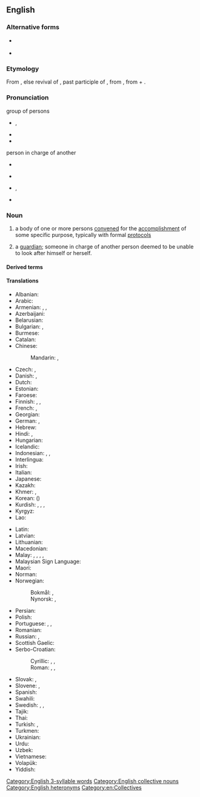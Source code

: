 ==English==

===Alternative forms===
* {{l|en|cttee}} {{qualifier|contraction}}
* {{l|en|cmte}} {{qualifier|contraction}}

===Etymology===
{{rfv-etymology|lang=en}} From {{suffix|en|commit|ee}}, else revival of {{etyl|xno|en}} {{m|fro|commite}}, past participle of {{m|fro|commettre||to commit}}, from {{etyl|la|en}} {{m|la|committere}}, from {{m|la|con-||with}} + {{m|la|mittere||to send}}.

===Pronunciation===
; group of persons
* {{enPR|kə-mĭtʹē}}, {{IPA|[kəˈmɪt.i]|lang=en}}
* {{audio|en-us-committee.ogg|Audio (US)|lang=en}}
* {{rhymes|ɪti|lang=en}}

; person in charge of another
* {{a|UK}} {{IPA|[kɒmɪˈtiː]|lang=en}}
* {{rhymes|iː|lang=en}}
* {{a|US}} {{enPR|käm-ĭ-tēʹ}}, {{IPA|[kɑmɪˈtiː]|lang=en}}
* {{rhymes|iː|lang=en}}

===Noun===
{{wikipedia}}
{{en-noun}}

# a body of one or more persons [[convene]]d for the [[accomplishment]] of some specific purpose, typically with formal [[protocol]]s
# {{lb|en|archaic}} a [[guardian]]; someone in charge of another person deemed to be unable to look after himself or herself.

====Derived terms====
{{der3|en|by committee|committeeing|committeeman|committeepeople|committeeperson|committeeship|committeewoman|executive committee|executive committee|exploratory committee|multicommittee|standing committee|subcommittee|vigilance committee}}

====Translations====
{{trans-top|group of persons convened for the accomplishment of some specific purpose}}
* Albanian: {{t+|sq|komitet|m}}
* Arabic: {{t|ar|لَجْنَة|f}}
* Armenian: {{t+|hy|հանձնախումբ}}, {{t+|hy|կոմիտե}}, {{t+|hy|հանձնաժողով}}
* Azerbaijani: {{t|az|komitə}}
* Belarusian: {{t|be|камітэ́т|m|sc=Cyrl}}
* Bulgarian: {{t+|bg|комите́т|m}}, {{t+|bg|коми́сия|f}}
* Burmese: {{t+|my|ကော်မတီ}}
* Catalan: {{t+|ca|comitè|m}}
* Chinese:
*: Mandarin: {{t+|cmn|委員會|sc=Hani}}, {{t+|cmn|委员会|tr=wěiyuánhuì|sc=Hani}}
* Czech: {{t+|cs|výbor|m}}, {{t+|cs|komise|f}}
* Danish: {{t|da|komité|c}}, {{t|da|komite|c}}
* Dutch: {{t+|nl|comité|n}}
* Estonian: {{t|et|komitee}}
* Faroese: {{t|fo|nevnd|f}}
* Finnish: {{t+|fi|komitea}}, {{t+|fi|valiokunta}}, {{t+|fi|toimikunta}}
* French: {{t+|fr|comité|m}}, {{t+|fr|commission|f}}
* Georgian: {{t|ka|კომიტეტი}}
* German: {{t+|de|Komitee|n}}, {{t+|de|Ausschuß|m}}
* Hebrew: {{t|he|וְעָדָה|f|tr=v'adá|sc=Hebr}}
* Hindi: {{t+|hi|समिति|f}}, {{t+|hi|कमेटी|f}}
* Hungarian: {{t+|hu|bizottság}}
* Icelandic: {{t+|is|nefnd|f}}
* Indonesian: {{t+|id|komite}}, {{t+|id|panitia}}, {{t+|id|panitera}}
* Interlingua: {{t|ia|committee}}
* Irish: {{t|ga|coiste|m}}
* Italian: {{t+|it|comitato|m}}
* Japanese: {{t+|ja|委員会|tr=いいんかい, iinkai|sc=Jpan}}
* Kazakh: {{t|kk|комитет}}
* Khmer: {{t+|km|គណៈកម្មាធិការ}}, {{t+|km|គណៈកម្មការ}}
* Korean: {{t+|ko|위원회}} ({{t+|ko|委員會}})
* Kurdish: {{t+|ku|komîte|f}}, {{t+|ku|deste|f}}, {{t+|ku|lijne|f}}, {{t+|ku|kom|f}}
* Kyrgyz: {{t+|ky|комитет}}
* Lao: {{t|lo|ຄະນະກໍາມະການ}}
{{trans-mid}}
* Latin: {{t|la|consilium|n}}
* Latvian: {{t|lv|komiteja|f}}
* Lithuanian: {{t+|lt|komitetas|m}}
* Macedonian: {{t|mk|комитет|m}}
* Malay: {{t|ms|jawatankuasa}}, {{t|ms|panitia}}, {{t|ms|komite}}, {{t|ms|komiti}}, {{t|ms|lajnah}}
* Malaysian Sign Language: {{t|xml|jawatankuasa}}
* Maori: {{t|mi|komiti}}
* Norman: {{t|nrf|conmité|m}}
* Norwegian:
*: Bokmål: {{t+|nb|komité|m}}, {{t+|nb|komite|m}}
*: Nynorsk: {{t|nn|komité|m}}, {{t|nn|komite|m}}
* Persian: {{t+|fa|کمیته|tr=komite|sc=fa-Arab}}
* Polish: {{t+|pl|komitet|m}}
* Portuguese: {{t+|pt|comité|m}}, {{t+|pt|comitê|m}}, {{t+|pt|comissão|f}}
* Romanian: {{t+|ro|comitet|n}}
* Russian: {{t+|ru|комите́т|m}}, {{t+|ru|коми́ссия|f}}
* Scottish Gaelic: {{t|gd|comataidh|f}}
* Serbo-Croatian: {{t+|sh|odbor|n}}
*: Cyrillic: {{t|sh|комитет|m|sc=Cyrl}}, {{t|sh|часништво|n|sc=Cyrl}}, {{t|sh|одбор|m|sc=Cyrl}}
*: Roman: {{t+|sh|komitet|m}}, {{t+|sh|časništvo|n}}, {{t+|sh|odbor|m}}
* Slovak: {{t|sk|výbor|m}}, {{t|sk|komisia|f}}
* Slovene: {{t|sl|komite|m}}, {{t|sl|odbor|m}}
* Spanish: {{t+|es|comité|m}}
* Swahili: {{t+|sw|kamati}}
* Swedish: {{t+|sv|nämnd|c}}, {{t+|sv|kommitté|c}}, {{t+|sv|utskott|n}}
* Tajik: {{t|tg|комитет}}
* Thai: {{t|th|คณะกรรมการ}}
* Turkish: {{t+|tr|kurul}}, {{t+|tr|komite}}
* Turkmen: {{t|tk|komitet}}
* Ukrainian: {{t+|uk|коміте́т|m|sc=Cyrl}}
* Urdu: {{t|ur|کمیٹی|f|tr=kameṭī}}
* Uzbek: {{t+|uz|komitet}}
* Vietnamese: {{t+|vi|uỷ ban}}
* Volapük: {{t+|vo|komitetanef}}
* Yiddish: {{t|yi|קאָמיטעט|m}}
{{trans-bottom}}

{{trans-see|guardian}}

[[Category:English 3-syllable words]]
[[Category:English collective nouns]]
[[Category:English heteronyms]]
[[Category:en:Collectives]]